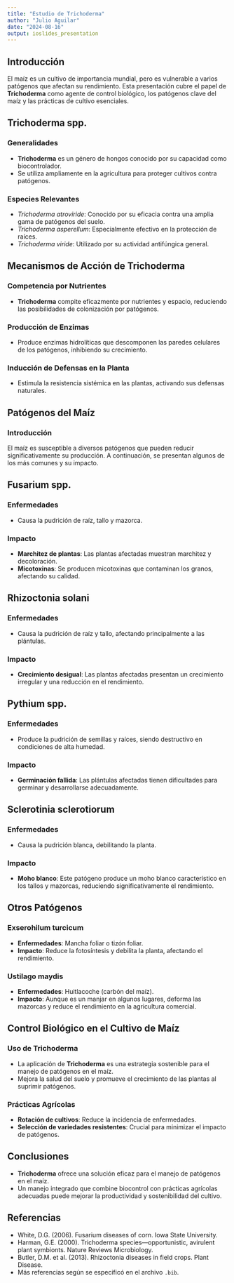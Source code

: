 ```yaml
---
title: "Estudio de Trichoderma"
author: "Julio Aguilar"
date: "2024-08-16"
output: ioslides_presentation
---
```


## Introducción

El maíz es un cultivo de importancia mundial, pero es vulnerable a varios patógenos que afectan su rendimiento. Esta presentación cubre el papel de **Trichoderma** como agente de control biológico, los patógenos clave del maíz y las prácticas de cultivo esenciales.

## Trichoderma spp.

### Generalidades

-   **Trichoderma** es un género de hongos conocido por su capacidad como biocontrolador.
-   Se utiliza ampliamente en la agricultura para proteger cultivos contra patógenos.

### Especies Relevantes

-   *Trichoderma atroviride*: Conocido por su eficacia contra una amplia gama de patógenos del suelo.
-   *Trichoderma asperellum*: Especialmente efectivo en la protección de raíces.
-   *Trichoderma viride*: Utilizado por su actividad antifúngica general.

## Mecanismos de Acción de Trichoderma

### Competencia por Nutrientes

-   **Trichoderma** compite eficazmente por nutrientes y espacio, reduciendo las posibilidades de colonización por patógenos.

### Producción de Enzimas

-   Produce enzimas hidrolíticas que descomponen las paredes celulares de los patógenos, inhibiendo su crecimiento.

### Inducción de Defensas en la Planta

-   Estimula la resistencia sistémica en las plantas, activando sus defensas naturales.

## Patógenos del Maíz

### Introducción

El maíz es susceptible a diversos patógenos que pueden reducir significativamente su producción. A continuación, se presentan algunos de los más comunes y su impacto.

## Fusarium spp.

### Enfermedades

-   Causa la pudrición de raíz, tallo y mazorca.

### Impacto

-   **Marchitez de plantas**: Las plantas afectadas muestran marchitez y decoloración.
-   **Micotoxinas**: Se producen micotoxinas que contaminan los granos, afectando su calidad.

## Rhizoctonia solani

### Enfermedades

-   Causa la pudrición de raíz y tallo, afectando principalmente a las plántulas.

### Impacto

-   **Crecimiento desigual**: Las plantas afectadas presentan un crecimiento irregular y una reducción en el rendimiento.

## Pythium spp.

### Enfermedades

-   Produce la pudrición de semillas y raíces, siendo destructivo en condiciones de alta humedad.

### Impacto

-   **Germinación fallida**: Las plántulas afectadas tienen dificultades para germinar y desarrollarse adecuadamente.

## Sclerotinia sclerotiorum

### Enfermedades

-   Causa la pudrición blanca, debilitando la planta.

### Impacto

-   **Moho blanco**: Este patógeno produce un moho blanco característico en los tallos y mazorcas, reduciendo significativamente el rendimiento.

## Otros Patógenos

### Exserohilum turcicum

-   **Enfermedades**: Mancha foliar o tizón foliar.
-   **Impacto**: Reduce la fotosíntesis y debilita la planta, afectando el rendimiento.

### Ustilago maydis

-   **Enfermedades**: Huitlacoche (carbón del maíz).
-   **Impacto**: Aunque es un manjar en algunos lugares, deforma las mazorcas y reduce el rendimiento en la agricultura comercial.

## Control Biológico en el Cultivo de Maíz

### Uso de Trichoderma

-   La aplicación de **Trichoderma** es una estrategia sostenible para el manejo de patógenos en el maíz.
-   Mejora la salud del suelo y promueve el crecimiento de las plantas al suprimir patógenos.

### Prácticas Agrícolas

-   **Rotación de cultivos**: Reduce la incidencia de enfermedades.
-   **Selección de variedades resistentes**: Crucial para minimizar el impacto de patógenos.

## Conclusiones

-   **Trichoderma** ofrece una solución eficaz para el manejo de patógenos en el maíz.
-   Un manejo integrado que combine biocontrol con prácticas agrícolas adecuadas puede mejorar la productividad y sostenibilidad del cultivo.

## Referencias

-   White, D.G. (2006). Fusarium diseases of corn. Iowa State University.
-   Harman, G.E. (2000). Trichoderma species—opportunistic, avirulent plant symbionts. Nature Reviews Microbiology.
-   Butler, D.M. et al. (2013). Rhizoctonia diseases in field crops. Plant Disease.
-   Más referencias según se especificó en el archivo `.bib`.
